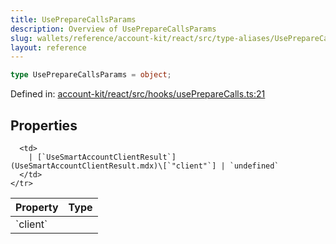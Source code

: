 ```yaml
---
title: UsePrepareCallsParams
description: Overview of UsePrepareCallsParams
slug: wallets/reference/account-kit/react/src/type-aliases/UsePrepareCallsParams
layout: reference
---
```


```ts
type UsePrepareCallsParams = object;
```

Defined in: [account-kit/react/src/hooks/usePrepareCalls.ts:21](https://github.com/alchemyplatform/aa-sdk/blob/4987bdd63823427c48ec21401b71fa3cfc2d0675/account-kit/react/src/hooks/usePrepareCalls.ts#L21)

## Properties

<table>
  <thead>
    <tr>
      <th align="left">Property</th>
      <th align="left">Type</th>
    </tr>
  </thead>

  <tbody>
    <tr>
      <td>
        <a id="client" /> `client`
      </td>

      <td>
        | [`UseSmartAccountClientResult`](UseSmartAccountClientResult.mdx)\[`"client"`] | `undefined`
      </td>
    </tr>

  </tbody>
</table>
